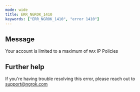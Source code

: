 ```yaml
---
mode: wide
title: ERR_NGROK_1410
keywords: ["ERR_NGROK_1410", "error 1410"]
---
```


## Message

Your account is limited to a maximum of `MAX` IP Policies

## Further help

If you're having trouble resolving this error, please reach out to [support@ngrok.com](mailto:support@ngrok.com?subject=Help%20with%20ERR_NGROK_1410)
